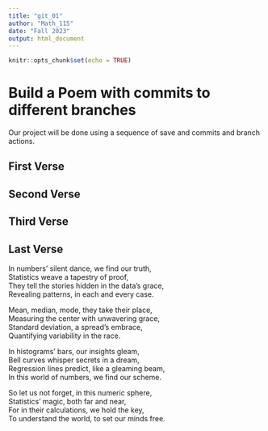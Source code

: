 ```yaml
---
title: "git_01"
author: "Math_115"
date: "Fall 2023"
output: html_document
---
```


```r
knitr::opts_chunk$set(echo = TRUE)
```
# Build a Poem with commits to different branches
Our project will be done using a sequence of save and commits and branch actions.
<!-- Do not modify or change any text in "!--" bracketed areas such as this --- these are instructions to
you, if you change any of this the git program will notice it and compromise your git merging strategy !-->

## First Verse 
<!--Put the first five lines of a poem by Lewis Carrol in this section!-->

## Second Verse
<!--Put the first five lines of a poem by Robert Frost here!-->

## Third Verse
<!--Put the first two verses of The Walrus and the Carpenter here!-->

## Last Verse
<!--Put a short poem you created using chatGPT of 20 to 30 lines,here!-->

In numbers' silent dance, we find our truth,  
Statistics weave a tapestry of proof,  
They tell the stories hidden in the data's grace,  
Revealing patterns, in each and every case.  
  
Mean, median, mode, they take their place,  
Measuring the center with unwavering grace,  
Standard deviation, a spread's embrace,  
Quantifying variability in the race.  
  
In histograms' bars, our insights gleam,  
Bell curves whisper secrets in a dream,  
Regression lines predict, like a gleaming beam,  
In this world of numbers, we find our scheme.  
  
So let us not forget, in this numeric sphere,  
Statistics' magic, both far and near,  
For in their calculations, we hold the key,  
To understand the world, to set our minds free.  
  
